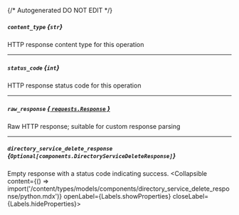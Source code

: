 {/* Autogenerated DO NOT EDIT  */}

##### `content_type` *{`str`}*
HTTP response content type for this operation

---
##### `status_code` *{`int`}*
HTTP response status code for this operation

---
##### `raw_response` [*{ `requests.Response` }*](https://requests.readthedocs.io/en/latest/api/#requests.Response)
Raw HTTP response; suitable for custom response parsing

---
##### `directory_service_delete_response` *{`Optional[components.DirectoryServiceDeleteResponse]`}*
Empty response with a status code indicating success.
<Collapsible content={() => import('/content/types/models/components/directory_service_delete_response/python.mdx')} openLabel={Labels.showProperties} closeLabel={Labels.hideProperties}>
</Collapsible>


